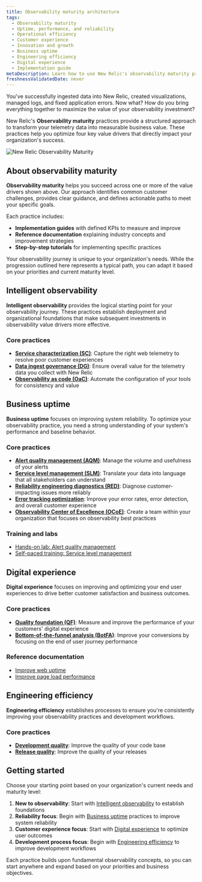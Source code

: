 ```yaml
---
title: Observability maturity architecture
tags:
  - Observability maturity
  - Uptime, performance, and reliability
  - Operational efficiency
  - Customer experience
  - Innovation and growth
  - Business uptime
  - Engineering efficiency
  - Digital experience
  - Implementation guide
metaDescription: Learn how to use New Relic's observability maturity practices to create measurable business value and improve your organization's outcomes.
freshnessValidatedDate: never
---
```


You've successfully ingested data into New Relic, created visualizations, managed logs, and fixed application errors. Now what? How do you bring everything together to maximize the value of your observability investment?

New Relic's **Observability maturity** practices provide a structured approach to transform your telemetry data into measurable business value. These practices help you optimize four key value drivers that directly impact your organization's success.

<img
  title="New Relic Observability Maturity"
  alt="New Relic Observability Maturity"
  src="/images/observability_maturity_value_drivers.webp"
/>

## About observability maturity

**Observability maturity** helps you succeed across one or more of the value drivers shown above. Our approach identifies common customer challenges, provides clear guidance, and defines actionable paths to meet your specific goals.

Each practice includes:
- **Implementation guides** with defined KPIs to measure and improve
- **Reference documentation** explaining industry concepts and improvement strategies
- **Step-by-step tutorials** for implementing specific practices

Your observability journey is unique to your organization's needs. While the progression outlined here represents a typical path, you can adapt it based on your priorities and current maturity level.

## Intelligent observability

**Intelligent observability** provides the logical starting point for your observability journey. These practices establish deployment and organizational foundations that make subsequent investments in observability value drivers more effective.

### Core practices

* **[Service characterization (SC)](/docs/new-relic-solutions/observability-maturity/operational-efficiency/sc-implementation-guide/)**: Capture the right web telemetry to resolve poor customer experiences
* **[Data ingest governance (DG)](/docs/new-relic-solutions/observability-maturity/operational-efficiency/dg-intro/)**: Ensure overall value for the telemetry data you collect with New Relic
* **[Observability as code (OaC)](/docs/new-relic-solutions/observability-maturity/operational-efficiency/observability-as-code-guide)**: Automate the configuration of your tools for consistency and value

## Business uptime

**Business uptime** focuses on improving system reliability. To optimize your observability practice, you need a strong understanding of your system's performance and baseline behavior.

### Core practices

* **[Alert quality management (AQM)](/docs/new-relic-solutions/observability-maturity/uptime-performance-reliability/aqm-implementation-guide/)**: Manage the volume and usefulness of your alerts
* **[Service level management (SLM)](/docs/new-relic-solutions/observability-maturity/uptime-performance-reliability/slm-implementation-guide/)**: Translate your data into language that all stakeholders can understand
* **[Reliability engineering diagnostics (RED)](/docs/new-relic-solutions/observability-maturity/uptime-performance-reliability/diagnostics-beginner-guide)**: Diagnose customer-impacting issues more reliably
* **[Error tracking optimization](/docs/new-relic-solutions/observability-maturity/uptime-performance-reliability/error-optimization)**: Improve your error rates, error detection, and overall customer experience
* **[Observability Center of Excellence (OCoE)](/docs/new-relic-solutions/observability-maturity/operational-efficiency/observability-coe)**: Create a team within your organization that focuses on observability best practices

### Training and labs

* [Hands-on lab: Alert quality management](https://learn.newrelic.com/hands-on-lab-alert-quality-management)
* [Self-paced training: Service level management](https://learn.newrelic.com/self-paced-service-level-management-in-new-relic)


## Digital experience

**Digital experience** focuses on improving and optimizing your end user experiences to drive better customer satisfaction and business outcomes.

### Core practices

* **[Quality foundation (QF)](/docs/new-relic-solutions/observability-maturity/customer-experience/quality-foundation-implementation-guide)**: Measure and improve the performance of your customers' digital experience
* **[Bottom-of-the-funnel analysis (BotFA)](/docs/new-relic-solutions/observability-maturity/customer-experience/bofta-implementation-guide)**: Improve your conversions by focusing on the end of user journey performance

### Reference documentation

* [Improve web uptime](/docs/new-relic-solutions/observability-maturity/customer-experience/cx-improve-web-uptime)
* [Improve page load performance](/docs/new-relic-solutions/observability-maturity/customer-experience/cx-improve-page-load)

## Engineering efficiency

**Engineering efficiency** establishes processes to ensure you're consistently improving your observability practices and development workflows.

### Core practices

* **[Development quality](/docs/new-relic-solutions/observability-maturity/innovation-growth/development-quality-implementation-guide)**: Improve the quality of your code base
* **[Release quality](/docs/new-relic-solutions/observability-maturity/innovation-growth/release-quality-implementation-guide)**: Improve the quality of your releases

## Getting started

Choose your starting point based on your organization's current needs and maturity level:

1. **New to observability**: Start with [Intelligent observability](#intelligent-observability) to establish foundations
2. **Reliability focus**: Begin with [Business uptime](#business-uptime) practices to improve system reliability
3. **Customer experience focus**: Start with [Digital experience](#digital-experience) to optimize user outcomes
4. **Development process focus**: Begin with [Engineering efficiency](#engineering-efficiency) to improve development workflows

Each practice builds upon fundamental observability concepts, so you can start anywhere and expand based on your priorities and business objectives.
